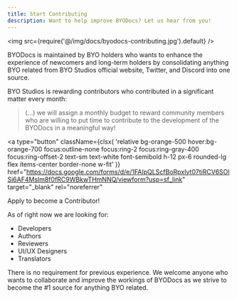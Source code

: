 ```yaml
---
title: Start Contributing
description: Want to help improve BYODocs? Let us hear from you!
---
```



<img src={require('@/img/docs/byodocs-contributing.jpg').default} />

BYODocs is maintained by BYO holders who wants to enhance the experience of newcomers and long-term holders by consolidating anything BYO related from BYO Studios official website, Twitter, and Discord into one source.

BYO Studios is rewarding contributors who contributed in a significant matter every month:

> (...) we will assign a monthly budget to reward community members who are willing to put time to contribute to the development of the BYODocs in a meaningful way!

<a
  type="button"
  className={clsx(
    'relative bg-orange-500 hover:bg-orange-700 focus:outline-none focus:ring-2 focus:ring-gray-400 focus:ring-offset-2 text-sm text-white font-semibold h-12 px-6 rounded-lg flex items-center border-none w-fit'
  )}
  href="https://docs.google.com/forms/d/e/1FAIpQLScfBoRpxIyt07tiRCV6SOlSi6AF4Mslm8f0fRC9WBkwTHmNNQ/viewform?usp=sf_link"
  target="_blank"
  rel="noreferrer"
>
  Apply to become a Contributor!
</a>

As of right now we are looking for:

- Developers
- Authors
- Reviewers
- UI/UX Designers
- Translators

There is no requirement for previous experience. We welcome anyone who wants to collaborate and improve the workings of BYODocs as we strive to become the #1 source for anything BYO related.